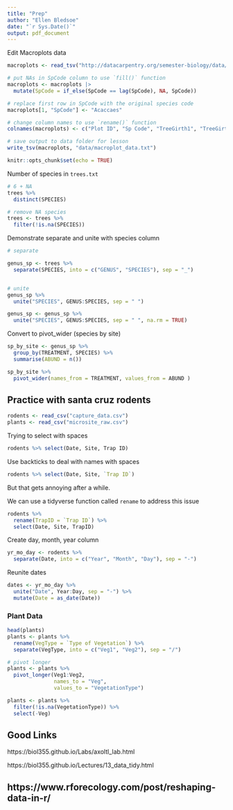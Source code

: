 ```yaml
---
title: "Prep"
author: "Ellen Bledsoe"
date: "`r Sys.Date()`"
output: pdf_document
---
```



Edit Macroplots data
```r
macroplots <- read_tsv("http://datacarpentry.org/semester-biology/data/Macroplot_data_Rev.txt")

# put NAs in SpCode column to use `fill()` function
macroplots <- macroplots |> 
  mutate(SpCode = if_else(SpCode == lag(SpCode), NA, SpCode))

# replace first row in SpCode with the original species code
macroplots[1, "SpCode"] <- "Acaccaes"

# change column names to use `rename()` function
colnames(macroplots) <- c("Plot ID", "Sp Code", "TreeGirth1", "TreeGirth2", "TreeGirth3", "TreeGirth4", "TreeGirth5")

# save output to data folder for lesson
write_tsv(macroplots, "data/macroplot_data.txt")
```





```r
knitr::opts_chunk$set(echo = TRUE)
```


Number of species in `trees.txt`

```r
# 6 + NA
trees %>% 
  distinct(SPECIES)
```

```r
# remove NA species
trees <- trees %>% 
  filter(!is.na(SPECIES))
```

Demonstrate separate and unite with species column
```r
# separate

genus_sp <- trees %>% 
  separate(SPECIES, into = c("GENUS", "SPECIES"), sep = "_")


# unite
genus_sp %>% 
  unite("SPECIES", GENUS:SPECIES, sep = " ")

genus_sp <- genus_sp %>% 
  unite("SPECIES", GENUS:SPECIES, sep = " ", na.rm = TRUE)

```

Convert to pivot_wider (species by site)

```r
sp_by_site <- genus_sp %>% 
  group_by(TREATMENT, SPECIES) %>% 
  summarise(ABUND = n())

sp_by_site %>% 
  pivot_wider(names_from = TREATMENT, values_from = ABUND )
```
## Practice with santa cruz rodents

```r
rodents <- read_csv("capture_data.csv")
plants <- read_csv("microsite_raw.csv")
```

Trying to select with spaces
```r
rodents %>% select(Date, Site, Trap ID)
```

Use backticks to deal with names with spaces

```r
rodents %>% select(Date, Site, `Trap ID`)
```
But that gets annoying after a while.

We can use a tidyverse function called `rename` to address this issue

```r
rodents %>% 
  rename(TrapID = `Trap ID`) %>% 
  select(Date, Site, TrapID)
```

Create day, month, year column
```r
yr_mo_day <- rodents %>% 
  separate(Date, into = c("Year", "Month", "Day"), sep = "-")
```

Reunite dates
```r
dates <- yr_mo_day %>% 
  unite("Date", Year:Day, sep = "-") %>% 
  mutate(Date = as_date(Date))
```

### Plant Data

```r
head(plants)
plants <- plants %>% 
  rename(VegType = `Type of Vegetation`) %>% 
  separate(VegType, into = c("Veg1", "Veg2"), sep = "/")

# pivot longer
plants <- plants %>% 
  pivot_longer(Veg1:Veg2,
               names_to = "Veg",
               values_to = "VegetationType")

plants <- plants %>% 
  filter(!is.na(VegetationType)) %>% 
  select(-Veg)
```

## Good Links
https://biol355.github.io/Labs/axoltl_lab.html

https://biol355.github.io/Lectures/13_data_tidy.html

https://www.rforecology.com/post/reshaping-data-in-r/
----
